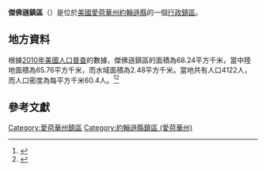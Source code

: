 {{noteTA
|G1=USState
|G2=地名
|G3=Unit
}}
{{Infobox settlement
|official_name            = 傑佛遜鎮區
|native_name = Jefferson Township
|settlement_type          = [[行政鎮區|行政鎮區]]
|image_skyline            = 
|imagesize                = 
|image_map                = 
|mapsize                  = 
|pushpin_map  =USA Iowa
|pushpin_label = 傑佛遜鎮區
|pushpin_label_position   = top
|pushpin_map_caption      = 傑佛遜鎮區在愛荷華州的位置
|subdivision_type         = [[世界政區索引|國家]]
|subdivision_type1        = [[美国州份|州份]]
|subdivision_type2        = [[愛荷華州行政区划|縣]]
|subdivision_name         = [[美国|美国]]
|subdivision_name1        = [[愛荷華州|愛荷華州]]
|subdivision_name2        = [[約翰遜縣_(愛荷華州)|約翰遜縣]]
|elevation_ft             = 712
|elevation_m              = 217
|timezone                 = [[北美中部時區|北美中部時區]]
|area_total_km2           = 68.24
|area_land_km2            = 65.76
|area_water_km2           = 2.48
|area_total_sq_mi         = 
|area_land_sq_mi          = 
|area_water_sq_mi         = 
|population_as_of         = [[2010年美國人口普查|2010]]
|population_footnotes     = 
|population_total         = 4122
|population_density_km2   = auto
|population_density_sq_mi = auto
|utc_offset               = -6
|coordinates              = {{coord|41|49|00|N|91|39|00|W|type:city_region:US-AL_source:GNS-enwiki|display=inline,title}}
| coor_pinpoint           = 
| coordinates_footnotes   = 
|timezone_DST             = CDT
|utc_offset_DST           = -5
|postal_code_type         = [[美國郵區編號|郵區編號]]
|postal_code              = 
|area_code                = {{link-en|电话区号319|Area code 319|319}}
|blank_name = [[地名信息系统|GNIS ID]]
|blank_info = 468138
}}
'''傑佛遜鎮區'''（{{lang-en|Jefferson Township}}）是位於[[美國|美國]][[愛荷華州|愛荷華州]][[約翰遜縣_(愛荷華州)|約翰遜縣]]的一個[[行政鎮區|行政鎮區]]。

== 地方資料 ==
根據[[2010年美國人口普查|2010年美國人口普查]]的數據，傑佛遜鎮區的面積為68.24平方千米，當中陸地面積為65.76平方千米，而水域面積為2.48平方千米。當地共有人口4122人，而人口密度為每平方千米60.4人。<ref name="GR8">{{cite web|url=http://factfinder2.census.gov|publisher=[[美国人口调查局|美国人口调查局]]|accessdate=2011-05-14|title=American FactFinder|archive-date=2013-09-11|archive-url=https://web.archive.org/web/20130911234518/http://factfinder2.census.gov/|dead-url=no}}</ref><ref>{{cite web|url=https://www.citypopulation.de/en/usa/iowa/admin/|title=USA: Iowa (Counties and Townships) - City Population}}</ref>

== 參考文獻 ==
{{reflist}}

{{約翰遜縣 (愛荷華州)}}

{{DEFAULTSORT:Jefferson Township}}
[[Category:愛荷華州鎮區|Category:愛荷華州鎮區]]
[[Category:約翰遜縣鎮區_(愛荷華州)|Category:約翰遜縣鎮區 (愛荷華州)]]

{{Iowa-geo-stub}}